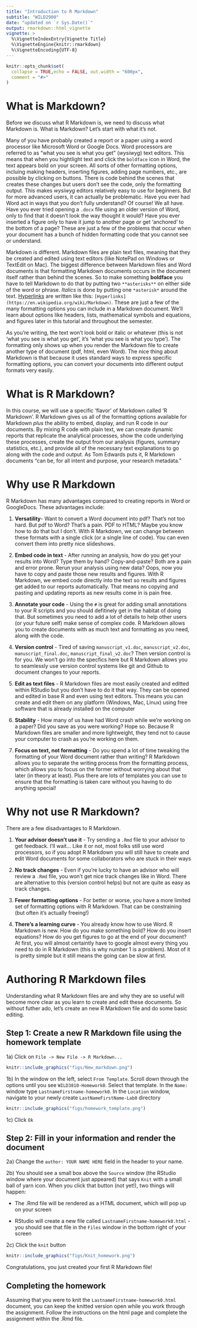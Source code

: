 ```yaml
---
title: "Introduction to R Markdown"
subtitle: "WILD2900"
date: "updated on `r Sys.Date()`"
output: rmarkdown::html_vignette
vignette: >
  %\VignetteIndexEntry{Vignette Title}
  %\VignetteEngine{knitr::rmarkdown}
  %\VignetteEncoding{UTF-8}
---
```


```r
knitr::opts_chunk$set(
  collapse = TRUE,echo = FALSE, out.width = "600px",
  comment = "#>"
)
```

# What is Markdown?

Before we discuss what R Markdown is, we need to discuss what Markdown is. What is Markdown? Let's start with what it's not.  

Many of you have probably created a report or a paper using a word processor like Microsoft Word or Google Docs. Word processors are referred to as "what you see is what you get" (*wysiwyg*) text editors. This means that when you hightlight text and click the `boldface` icon in Word, the text appears bold on your screen. All sorts of other formatting options, incluing making headers, inserting figures, adding page numbers, etc., are possible by clicking on buttons. There is code behind the scenes that creates these changes but users don't see the code, only the formatting output. This makes *wysiwyg* editors relatively easy to use for beginners. But for more advanced users, it can actually be problematic. Have you ever had Word act in ways that you don't fully understand? Of course! We all have. Have you ever tried opening a `.docx` file using an older version of Word, only to find that it doesn't look the way thought it would? Have you ever inserted a figure only to have it jump to another page or get 'anchored' to the bottom of a page? These are just a few of the problems that occur when your document has a bunch of hidden formatting code that you cannot see or understand.  

Markdown is different. Markdown files are plain text files, meaning that they be created and edited using text editors (like NotePad on Windows or TextEdit on Mac). The biggest difference between Markdown files and Word documents is that formatting Markdown documents occurs in the document itself rather than behind the scenes. So to make something **boldface** you have to tell Markdown to do that by putting two `**asterisks**` on either side of the word or phrase. *Italics* is done by putting one `*asterisk*` around the text. [Hyperlinks](https://en.wikipedia.org/wiki/Markdown) are written like this: `[Hyperlinks](https://en.wikipedia.org/wiki/Markdown)`. These are just a few of the many formatting options you can include in a Markdown document. We'll learn about options like headers, lists, mathematical symbols and equations, and figures later in this tutorial and throughout the semester.

As you're writing, the text won't look bold or italic or whatever (this is not 'what you see is what you get', it's 'what you see is what you type'). The formatting only shows up when you render the Markdown file to create another type of document (pdf, html, even Word). The nice thing about Markdown is that because it uses standard ways to express specific formatting options, you can convert your documents into different output formats very easily. 

# What is R Markdown?

In this course, we will use a specific 'flavor' of Markdown called 'R Markdown'. R Markdown gives us all of the formatting options available for Markdown *plus* the ability to embed, display, and run R code in our documents. By mixing R code with plain text, we can create dynamic reports that replicate the analytical processes, show the code underlying these processes, create the output from our analysis (figures, summary statistics, etc.), and provide all of the necessary text explanations to go along with the code and output. As Tom Edwards puts it, R Markdown documents "can be, for all intent and purpose, your research metadata."

# Why use R Markdown

R Markdown has many advantages compared to creating reports in Word or GoogleDocs. These advantages include:

1) **Versatility**- Want to convert a Word document into pdf? That's not too hard. But pdf to Word? That's a pain. PDF to HTML? Maybe you know how to do that but I don't. With R Markdown, we can change between these formats with a single click (or a single line of code). You can even convert them into pretty nice slideshows.  

2) **Embed code in text** - After running an analysis, how do you get your results into Word? Type them by hand? Copy-and-paste? Both are a pain and error prone. Rerun your analysis using new data? Oops, now you have to copy and paste those new results and figures. With R Markdown, we embed code directly into the text so results and figures get added to our reports automatically. That means no copying and pasting and updating reports as new results come in is pain free.  

3) **Annotate your code** - Using the `#` is great for adding small annotations to your R scripts and you should defitinely get in the habitat of doing that. But sometimes you need to add a lot of details to help other users (or your future self) make sense of complex code. R Markdown allows you to create documents with as much text and formatting as you need, along with the code.  

4) **Version control** - Tired of saving `manuscript_v1.doc`, `manuscript_v2.doc`, `manuscript_final.doc`, `manuscript_final_v2.doc`? Then version control is for you. We won't go into the specfics here but R Markdown allows you to seamlessly use version control systems like git and Github to document changes to your reports.  

5) **Edit as text files** - R Markdown files are most easily created and editted within RStudio but you don't have to do it that way. They can be opened and edited in base R and even using text editors. This means you can create and edit them on any platform (Windows, Mac, Linux) using free software that is already installed on the computer

6) **Stability** - How many of us have had Word crash while we're working on a paper? Did you save as you were working? Hope so. Because R Markdown files are smaller and more lightweight, they tend not to cause your computer to crash as you're working on them. 

7) **Focus on text, not formatting** - Do you spend a lot of time tweaking the formatting of your Word document rather than writing? R Markdown allows you to separate the writing process from the formatting process, which allows you to focus on the former without worrying about that later (in theory at least). Plus there are lots of templates you can use to ensure that the formatting is taken care without you having to do anything special! 

# Why not use R Markdown?

There are a few disadvantages to R Markdown.

1) **Your advisor doesn't use it** - Try sending a `.Rmd` file to your advisor to get feedback. I'll wait... Like it or not, most folks still use word processors, so if you adopt R Markdown you will still have to create and edit Word documents for some collaborators who are stuck in their ways

2) **No track changes** - Even if you're lucky to have an advisor who will review a `.Rmd` file, you won't get nice track changes like in Word. There are alternative to this (version control helps) but not are quite as easy as track changes. 

3) **Fewer formatting options** - For better or worse, you have a more limited set of formatting options with R Markdown. That can be constraining (but often it's actually freeing!)

4) **There's a learning curve** - You already know how to use Word. R Markdown is new. How do you make something bold? How do you insert equations? How do you get figures to go at the end of your document? At first, you will almost certaintly have to google almost every thing you need to do in R Markdown (this is why number 1 is a problem). Most of it is pretty simple but it still means the going can be slow at first. 

# Authoring R Markdown files

Understanding what R Markdown files are and why they are so useful will become more clear as you learn to create and edit these documents. So without futher ado, let's create an new R Markdown file and do some basic editing. 

## Step 1: Create a new R Markdown file using the homework template

1a) Click on `File -> New File -> R Markdown...`

```r
knitr::include_graphics("figs/New_markdown.png")
```

1b) In the window on the left, select `From Template`. Scroll down through the options until you see `WILD3810-Homework0`. Select that template. In the `Name:` window type `LastnameFirstname-homework0`. In the `Location` window, navigate to your newly create `LastNameFirstName-Lab0` directory

```r
knitr::include_graphics("figs/homework_template.png")
```

1c) Click `Ok`

## Step 2: Fill in your information and render the document

2a) Change the `author: YOUR NAME HERE` field in the header to your name. 

2b) You should see a small box above the `Source` window (the RStudio window where your document just appeared) that says `Knit` with a small ball of yarn icon. When you click that button (not yet!), two things will happen:

* The .Rmd file will be rendered as a HTML document, which will pop up on your screen

* RStudio will create a new file called `LastnameFirstname-homework0.html` - you should see that file in the `Files` window in the bottom right of your screen

2c) Click the `knit` button

```r
knitr::include_graphics("figs/Knit_homework.png")
```

Congratulations, you just created your first R Markdown file!

## Completing the homework

Assuming that you were to knit the `LastnameFirstname-homework0.html` document, you can keep the knitted version open while you work through the assignment. Follow the instructions on the html page and complete the assignment within the .Rmd file.
